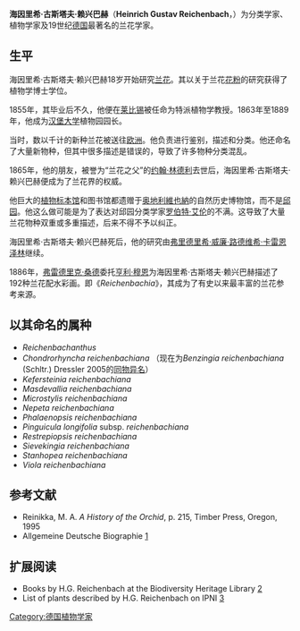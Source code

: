 {{Infobox Person
| name   = 海因里希·古斯塔夫·赖兴巴赫
| image     = Heinrich Gustav Reichenbach 1823-1889.jpg
| image_size     = frameless
| caption  = 海因里希·古斯塔夫·赖兴巴赫
| birth_date  = 1823年1月3日
| birth_place = [[File:Dresden_Stadtwappen.svg|25px]] [[德累斯顿|德累斯顿]]
| death_date = 1889年5月6日
| death_place = [[File:Flag_of_Hamburg.svg|25px]] [[汉堡|汉堡]]
| father         = [[Ludwig_Reichenbach|Heinrich Gottlieb Ludwig Reichenbach]]
| education      =
| occupation     = 分类学家、植物学家
| spouse         = Kathelijne de Bruyn(e)
| parents        =
| children       =
}}

'''海因里希·古斯塔夫·赖兴巴赫'''（'''Heinrich Gustav Reichenbach'''，{{bd|1823年|1月3日|1889年|5月6日|Reichenbach, Heinrich Gustav}}）为分类学家、植物学家及19世纪[[德国|德国]]最著名的兰花学家。

== 生平 ==
海因里希·古斯塔夫·赖兴巴赫18岁开始研究[[兰花|兰花]]。其以关于兰花[[花粉|花粉]]的研究获得了植物学博士学位。

1855年，其毕业后不久，他便在[[莱比锡|莱比锡]]被任命为特派植物学教授。1863年至1889年，他成为[[汉堡大学|汉堡大学]]植物园园长。

当时，数以千计的新种兰花被送往[[欧洲|欧洲]]。他负责进行鉴别，描述和分类。他还命名了大量新物种，但其中很多描述是错误的，导致了许多物种分类混乱。

1865年，他的朋友，被誉为“兰花之父”的[[约翰·林德利|约翰·林德利]]去世后，海因里希·古斯塔夫·赖兴巴赫便成为了兰花界的权威。

他巨大的[[植物标本馆|植物标本馆]]和图书馆都遗赠于[[奥地利|奥地利]][[維也納|維也納]]的自然历史博物馆，而不是[[邱园|邱园]]。他这么做可能是为了表达对邱园分类学家[[罗伯特·艾伦|罗伯特·艾伦]]的不满。这导致了大量兰花物种双重或多重描述，后来不得不予以纠正。

海因里希·古斯塔夫·赖兴巴赫死后，他的研究由[[弗里德里希·威廉·路德维希·卡雷恩泽林|弗里德里希·威廉·路德维希·卡雷恩泽林]]继续。

1886年，[[弗雷德里克·桑德|弗雷德里克·桑德]]委托[[亨利·穆恩|亨利·穆恩]]为海因里希·古斯塔夫·赖兴巴赫描述了192种兰花配水彩画。即《''Reichenbachia''》，其成为了有史以来最丰富的兰花参考来源。

{{botanist|Rchb.f.|海因里希·古斯塔夫·赖兴巴赫}}

== 以其命名的属种 ==
*''Reichenbachanthus''
*''Chondrorhyncha reichenbachiana'' （现在为''Benzingia reichenbachiana'' (Schltr.) Dressler  2005的[[同物异名|同物异名]]）
*''Kefersteinia reichenbachiana''
*''Masdevallia reichenbachiana''
*''Microstylis reichenbachiana''
*''Nepeta reichenbachiana''
*''Phalaenopsis reichenbachiana''
*''Pinguicula longifolia'' subsp. ''reichenbachiana''
*''Restrepiopsis reichenbachiana''
*''Sievekingia reichenbachiana''
*''Stanhopea reichenbachiana''
*''Viola reichenbachiana''

== 参考文献 ==
{{reflist}}
{{refbegin}}
* Reinikka, M. A. ''A History of the Orchid'', p. 215, Timber Press, Oregon, 1995
* Allgemeine Deutsche Biographie [http://mdz10.bib-bvb.de/~db/bsb00008411/images/index.html?seite=274] {{Wayback|url=http://mdz10.bib-bvb.de/~db/bsb00008411/images/index.html?seite=274 |date=20181215121926 }}
{{refend}}

== 扩展阅读 ==
{{refbegin}}
* Books by H.G. Reichenbach at the Biodiversity Heritage Library [http://www.biodiversitylibrary.org/creator/174] {{Wayback|url=http://www.biodiversitylibrary.org/creator/174 |date=20120219231929 }}
* List of plants described by H.G. Reichenbach on IPNI [http://www.ipni.org/ipni/advPlantNameSearch.do?find_family=&find_genus=&find_species=&find_infrafamily=&find_infragenus=&find_infraspecies=&find_authorAbbrev=Rchb.f.&find_includePublicationAuthors=on&find_includePublicationAuthors=off&find_includeBasionymAuthors=on&find_includeBasionymAuthors=off&find_publicationTitle=&find_isAPNIRecord=on&find_isAPNIRecord=false&find_isGCIRecord=on&find_isGCIRecord=false&find_isIKRecord=on&find_isIKRecord=false&find_rankToReturn=all&output_format=normal&find_sortByFamily=on&find_sortByFamily=off&query_type=by_query&back_page=plantsearch] {{Wayback|url=http://www.ipni.org/ipni/advPlantNameSearch.do?find_family=&find_genus=&find_species=&find_infrafamily=&find_infragenus=&find_infraspecies=&find_authorAbbrev=Rchb.f.&find_includePublicationAuthors=on&find_includePublicationAuthors=off&find_includeBasionymAuthors=on&find_includeBasionymAuthors=off&find_publicationTitle=&find_isAPNIRecord=on&find_isAPNIRecord=false&find_isGCIRecord=on&find_isGCIRecord=false&find_isIKRecord=on&find_isIKRecord=false&find_rankToReturn=all&output_format=normal&find_sortByFamily=on&find_sortByFamily=off&query_type=by_query&back_page=plantsearch |date=20121017033558 }}
{{refend}}

{{Authority control}}
{{DEFAULTSORT:Reichenbach, Heinrich Gustav}}

[[Category:德国植物学家|Category:德国植物学家]]